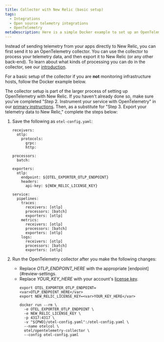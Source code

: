 ```yaml
---
title: Collector with New Relic (basic setup)
tags:
  - Integrations
  - Open source telemetry integrations
  - OpenTelemetry
metaDescription: Here is a simple Docker example to set up an OpenTelemetry collector.
---
```


Instead of sending telemetry from your apps directly to New Relic, you can first send it to an OpenTelemetry collector. You can use the collector to process your telemetry data, and then export it to New Relic (or any other back-end). To learn about what kinds of processing you can do in the collector, see our [introduction](/docs/more-integrations/open-source-telemetry-integrations/opentelemetry/collector/opentelemetry-collector-intro).

For a basic setup of the collector if you are **not** monitoring infrastructure hosts, follow the Docker example below.

The collector setup is part of the larger process of setting up OpenTelemetry with New Relic. If you haven't already done so, make sure you've completed "Step 2. Instrument your service with OpenTelemetry" in our [primary instructions](/docs/more-integrations/open-source-telemetry-integrations/opentelemetry/opentelemetry-quick-start/#instrument). Then, as a substitute for "Step 3. Export your telemetry data to New Relic," complete the steps below:

1. Save the following as `otel-config.yaml`:

    ```
    receivers:
      otlp:
        protocols:
          grpc:
          http:

    processors:
      batch:

    exporters:
      otlp:
        endpoint: ${OTEL_EXPORTER_OTLP_ENDPOINT}
        headers:
          api-key: ${NEW_RELIC_LICENSE_KEY}

    service:
      pipelines:
        traces:
          receivers: [otlp]
          processors: [batch]
          exporters: [otlp]
        metrics:
          receivers: [otlp]
          processors: [batch]
          exporters: [otlp]
        logs:
          receivers: [otlp]
          processors: [batch]
          exporters: [otlp]
    ```
2. Run the OpenTelemetry collector after you make the following changes:
   * Replace <var>OTLP_ENDPOINT_HERE</var> with the appropriate [endpoint](#review-settings.
   * Replace <var>YOUR_KEY_HERE</var> with your account's [license key](https://one.newrelic.com/launcher/api-keys-ui.launcher).
      ```
      export OTEL_EXPORTER_OTLP_ENDPOINT=<var>OTLP_ENDPOINT_HERE</var>
      export NEW_RELIC_LICENSE_KEY=<var>YOUR_KEY_HERE</var>

      docker run --rm \
        -e OTEL_EXPORTER_OTLP_ENDPOINT \
        -e NEW_RELIC_LICENSE_KEY \
        -p 4317:4317 \
        -v "${PWD}/otel-config.yaml":/otel-config.yaml \
        --name otelcol \
        otel/opentelemetry-collector \
        --config otel-config.yaml
      ```




